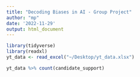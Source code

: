 ```yaml
---
title: "Decoding Biases in AI - Group Project"
author: "mp"
date: '2022-11-29'
output: html_document
---
```


```r
library(tidyverse)
library(readxl)
yt_data <- read_excel("~/Desktop/yt_data.xlsx")
```

```r
yt_data %>% count(candidate_support)
```





